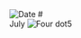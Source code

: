 
<RunningHead />
<Image src="/title-imprint.png" height={50} width={50} alt="Date" className="title-imprint"/>
# <div id="date">July <Image className="four-dot" src="/four-dot.png" height={15} width={15} alt="Four dot" />5</div>

